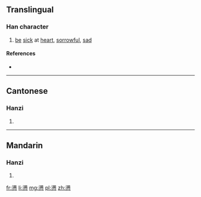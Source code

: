 {{also|懣}}
==Translingual==

===Han character===
{{Han char|rn=61|rad=心|as=13|sn=17|four=|canj=水月心 (EBP), X水月心 (XEBP)|ids=⿱[[满]][[心]]}}

# [[be]] [[sick]] at [[heart]], [[sorrowful]], [[sad]]

====References====
* {{Han ref|kx=0406.141|hdz=42359.040|uh=61D1|ud=25041}}

----

==Cantonese==

===Hanzi===
{{yue-hanzi|jyut=|y=mun6|tra=懣}}

# {{defn|lang=yue|sort=心13}}

----

==Mandarin==

===Hanzi===
{{cmn-hanzi|tra=懣|pin=[[mèn]] ([[men4]])|wg=men<sup>4</sup>}}

# {{defn|lang=cmn|sort=心13}}

[[fr:懑]]
[[li:懑]]
[[mg:懑]]
[[pl:懑]]
[[zh:懑]]